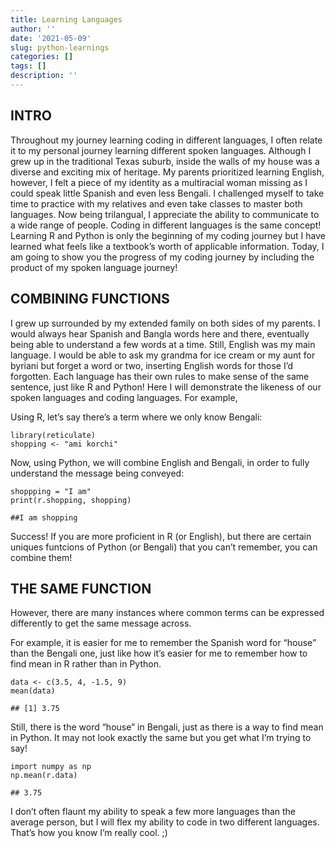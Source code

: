 ```yaml
---
title: Learning Languages
author: ''
date: '2021-05-09'
slug: python-learnings
categories: []
tags: []
description: ''
---
```

<h2>INTRO</h2>

Throughout my journey learning coding in different languages, I often relate it to my personal journey learning different spoken languages. Although I grew up in the traditional Texas suburb, inside the walls of my house was a diverse and exciting mix of heritage. My parents prioritized learning English, however, I felt a piece of my identity as a multiracial woman missing as I could speak little Spanish and even less Bengali. I challenged myself to take time to practice with my relatives and even take classes to master both languages. Now being trilangual, I appreciate the ability to communicate to a wide range of people. Coding in different languages is the same concept! Learning R and Python is only the beginning of my coding journey but I have learned what feels like a textbook's worth of applicable information. Today, I am going to show you the progress of my coding journey by including the product of my spoken language journey!

<h2>COMBINING FUNCTIONS</h2>

I grew up surrounded by my extended family on both sides of my parents. I would always hear Spanish and Bangla words here and there, eventually being able to understand a few words at a time. Still, English was my main language. I would be able to ask my grandma for ice cream or my aunt for byriani but forget a word or two, inserting English words for those I'd forgotten. Each language has their own rules to make sense of the same sentence, just like R and Python! Here I will demonstrate the likeness of our spoken languages and coding languages. For example,

Using R, let's say there's a term where we only know Bengali:

<pre><code>library(reticulate)
shopping <- "ami korchi"
</code></pre>

Now, using Python, we will combine English and Bengali, in order to fully understand the message being conveyed:

<pre><code>shoppping = "I am"
print(r.shopping, shopping)
</code></pre>

<pre><code>##I am shopping</code></pre>

Success! If you are more proficient in R (or English), but there are certain uniques funtcions of Python (or Bengali) that you can't remember, you can combine them!

<h2>THE SAME FUNCTION</h2>

However, there are many instances where common terms can be expressed differently to get the same message across.

For example, it is easier for me to remember the Spanish word for "house" than the Bengali one, just like how it's easier for me to remember how to find mean in R rather than in Python.

<pre><code>data <- c(3.5, 4, -1.5, 9)
mean(data)
</code></pre>

<pre><code>## [1] 3.75</code></pre>

Still, there is the word "house" in Bengali, just as there is a way to find mean in Python. It may not look exactly the same but you get what I'm trying to say!

<pre><code>import numpy as np
np.mean(r.data)
</code></pre>

<pre><code>## 3.75</code></pre>

I don't often flaunt my ability to speak a few more languages than the average person, but I will flex my ability to code in two different languages. That's how you know I'm really cool. ;) 